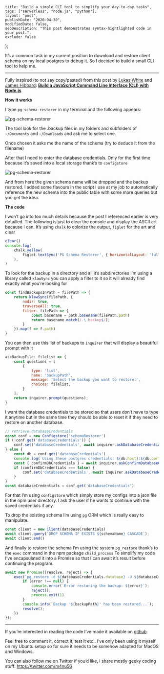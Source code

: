     title: "Build a simple CLI tool to simplify your day-to-day tasks", 
    tags: ["serverless", "node.js", "python"], 
    layout: "post", 
    publishDate: "2020-04-30", 
    modifiedDate: false, 
    seoDescription: "This post demonstrates syntax-hightlighted code in your post.", 
    exclude: false 
};


It’s a common task in my current position to download and restore client schema on my local postgres to debug it. So I decided to build a small CLI tool to help me.

--- 

Fully inspired (to not say copy/pasted) from this post by [Lukas White](https://www.sitepoint.com/author/lwhite) and [James Hibbard](https://www.sitepoint.com/author/jhibbard):
**[Build a JavaScript Command Line Interface (CLI) with Node.js](https://www.sitepoint.com/javascript-command-line-interface-cli-node-js/)**

**How it works**

I type `pg-schema-restorer` in my terminal and the following appears:

![pg-schema-restorer](/images/restore-pg-schema-cli-tool/pg-schema-restorer.png)


The tool look for the .backup files in my folders and subfolders of `~/Documents` and `~/Downloads` and ask me to select one.

Once chosen it asks me the name of the schema (try to deduce it from the filename)

After that I need to enter the database credentials. Only for the first time because it’s saved into a local storage thank’s to `configstore`

![pg-schema-restorer](/images/restore-pg-schema-cli-tool/credentials.png)

And from here the given schema name will be dropped and the backup restored.
I added some flavours in the script I use at my job to automatically reference the new schema into the public table with some more queries but you get the idea.

**The code**

I won’t go into too much details because the post I referenced earlier is very detailled.
The following is just to clear the console and display the ASCII art because I can. It’s using `chalk` to colorize the output, `figlet` for the art and clear

```js
clear()
console.log(
    chalk.yellow(
        figlet.textSync('PG Schema Restorer', { horizontalLayout: 'full' }),
    ),
)
```

To look for the backup in a directory and all it’s subdirectories I’m using a library called `klawSync` you can apply a filter to it so it will already find exactly what you’re looking for

```js
const findBackupsInPath = filePath => {
	return klawSync(filePath, {
		nodir: true,
		traverseAll: true,
		filter: filePath => {
			const basename = path.basename(filePath.path)
			return basename.match(/.\.backup$/);
		}
	}).map(f => f.path)
}
```

You can then use this list of backups to `inquirer` that will display a beautiful prompt with it

```js
askBackupFile: filelist => {
    const questions = [
        {
            type: 'list',
            name: 'backupPath',
            message: 'Select the backup you want to restore:',
            choices: filelist,
        }
    ];
    return inquirer.prompt(questions);
}
```

I want the database credentials to be stored so that users don’t have to type it anytime but in the same time they should be able to reset it if they need to restore on another database.

```js
// retrieve databaseCredentials
const conf = new Configstore('schemaRestorer')
if (!conf.get('databaseCredentials')) {
    conf.set('databaseCredentials', await inquirer.askDatabaseCredentials())
} else {
    const db = conf.get('databaseCredentials')
    console.log(`Using these postgres credentials: ${db.host}:${db.port}/${db.database}?user=${db.user}&password=${db.password}`)
    const { confirmDbCredentials } = await inquirer.askConfirmDatabaseCredentials()
    if (confirmDbCredentials === false) {
        conf.set('databaseCredentials', await inquirer.askDatabaseCredentials())
    }
}
const databaseCredentials = conf.get('databaseCredentials')
```

For that I’m using `configstore` which simply store my configs into a json file in the npm user directory. I ask the user if he wants to continue with the saved credentials if any.

To drop the existing schema I’m using `pg` ORM which is really easy to manipulate.

```js
const client = new Client(databaseCredentials)
await client.query(`DROP SCHEMA IF EXISTS ${schemaName} CASCADE`);
await client.end()
```

And finally to restore the schema I’m using the system `pg_restore` thank’s to the `exec` command in the npm package `child_process`
To simplify my code I’ve encapsulated it into a Promise so that I can await it’s result before continuing the program.

```js
await new Promise((resolve, reject) => {
    exec(`pg_restore -d ${databaseCredentials.database} -U ${databaseCredentials.user} -C -w ${backupPath}`, async (error) => {
        if (error !== null) {
            console.error(`Error restoring the backup: ${error}`);
            reject();
            process.exit(1)
        }
        console.info(`Backup '${backupPath}' has been restored...`);
        resolve();
    })
});
```

---

If you’re interested in reading the code I’ve made it available on [github](https://github.com/m4nu56/pg-schema-restorer)

Feel free to comment it, correct it, test it etc.. I’ve only been using it myself on my Ubuntu setup so for sure it needs to be somehow adapted for MacOS and Windows.

You can also follow me on Twitter if you’d like, I share mostly geeky coding stuff: https://twitter.com/m4nu56
